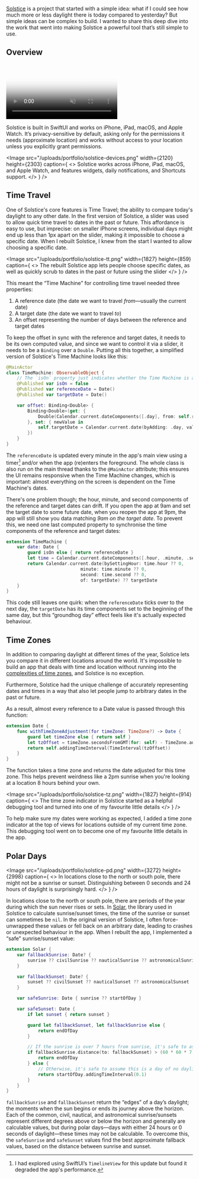 
<SolsticeTitle />

[Solstice](https://solstice.daneden.me) is a project that started with a simple
idea: what if I could see how much more or less daylight there is today compared
to yesterday? But simple ideas can be complex to build. I wanted to share this
deep dive into the work that went into making Solstice a powerful tool that’s
still simple to use.

## Overview

<DeviceFrame model={DeviceModel.iPhone14Pro}>
    <Video
        autoPlay={true}
        playsInline={true}
        poster="https://image.mux.com/wmuKWbZLNY2rHqcJWOaA7Ke2mfspU00021pYZPor6MTTE/thumbnail.webp?time=0"
        id={"wmuKWbZLNY2rHqcJWOaA7Ke2mfspU00021pYZPor6MTTE"}
        muted={true}
        loop={true}
    />
</DeviceFrame>

Solstice is built in SwiftUI and works on iPhone, iPad, macOS, and Apple Watch.
It’s privacy-sensitive by default, asking only for the permissions it needs
(approximate location) and works without access to your location unless you
explicitly grant permissions.

<Image
    src="/uploads/portfolio/solstice-devices.png"
    width={2120}
    height={2303}
    caption={
        <>
            Solstice works across iPhone, iPad, macOS, and Apple Watch, and
            features widgets, daily notifications, and Shortcuts support.
        </>
    }
/>

## Time Travel

One of Solstice's core features is Time Travel; the ability to compare today's
daylight to any other date. In the first version of Solstice, a slider was used
to allow quick time travel to dates in the past or future. This affordance is
easy to use, but imprecise: on smaller iPhone screens, individual days might end
up less than 1px apart on the slider, making it impossible to choose a specific
date. When I rebuilt Solstice, I knew from the start I wanted to allow choosing
a specific date.

<Image
    src="/uploads/portfolio/solstice-tt.png"
    width={1827}
    height={859}
    caption={
        <>
            The rebuilt Solstice app lets people choose specific dates, as well
            as quickly scrub to dates in the past or future using the slider
        </>
    }
/>

This meant the “Time Machine” for controlling time travel needed three
properties:

1. A reference date (the date we want to travel _from_—usually the current date)
2. A target date (the date we want to travel _to_)
3. An offset representing the number of days between the reference and target
   dates

To keep the offset in sync with the reference and target dates, it needs to be
its own computed value, and since we want to control it via a slider, it needs
to be a `Binding` over a `Double`. Putting all this together, a simplified
version of Solstice's Time Machine looks like this:

```swift
@MainActor
class TimeMachine: ObservableObject {
    // The `isOn` property just indicates whether the Time Machine is active or not
    @Published var isOn = false
    @Published var referenceDate = Date()
    @Published var targetDate = Date()

    var offset: Binding<Double> {
        Binding<Double>(get: {
            Double(Calendar.current.dateComponents([.day], from: self.referenceDate, to: self.targetDate).day ?? 0)
        }, set: { newValue in
            self.targetDate = Calendar.current.date(byAdding: .day, value: Int(newValue), to: self.referenceDate) ?? self.referenceDate
        })
    }
}
```

The `referenceDate` is updated every minute in the app's main view using a
timer[^1] and/or when the app (re)enters the foreground. The whole class is also
run on the main thread thanks to the `@MainActor` attribute; this ensures the UI
remains responsive when the Time Machine changes, which is important: almost
everything on the screen is dependent on the Time Machine's dates.

There's one problem though; the hour, minute, and second components of the
reference and target dates can drift. If you open the app at 9am and set the
target date to some future date, when you reopen the app at 9pm, the app will
still show you data matching _9am on the target date_. To prevent this, we need
one last computed property to synchronise the time components of the reference
and target dates:

```swift
extension TimeMachine {
    var date: Date {
        guard isOn else { return referenceDate }
        let time = Calendar.current.dateComponents([.hour, .minute, .second], from: referenceDate)
        return Calendar.current.date(bySettingHour: time.hour ?? 0,
                            minute: time.minute ?? 0,
                            second: time.second ?? 0,
                            of: targetDate) ?? targetDate
    }
}
```

This code still leaves one quirk: when the `referenceDate` ticks over to the
next day, the `targetDate` has its time components set to the beginning of the
same day, but this “groundhog day” effect feels like it's actually expected
behaviour.

## Time Zones

In addition to comparing daylight at different times of the year, Solstice lets
you compare it in different locations around the world. It's impossible to build
an app that deals with time and location without running into the
[complexities of time zones](https://xkcd.com/1883/), and Solstice is no exception.

Furthermore, Solstice had the unique challenge of accurately representing dates and
times in a way that also let people jump to arbitrary dates in the past or future.

As a result, almost every reference to a Date value is passed through this function:

```swift
extension Date {
    func withTimeZoneAdjustment(for timeZone: TimeZone?) -> Date {
        guard let timeZone else { return self }
        let tzOffset = timeZone.secondsFromGMT(for: self) - TimeZone.autoupdatingCurrent.secondsFromGMT(for: self)
        return self.addingTimeInterval(TimeInterval(tzOffset))
    }
}
```

The function takes a time zone and returns the date adjusted for this time zone.
This helps prevent weirdness like a 2pm sunrise when you're looking at a
location 8 hours behind your own.

<Image
    src="/uploads/portfolio/solstice-tz.png"
    width={1827}
    height={914}
    caption={
        <>
            The time zone indicator in Solstice started as a helpful debugging
            tool and turned into one of my favourite little details
        </>
    }
/>

To help make sure my dates were working as expected, I added a time zone
indicator at the top of views for locations outside of my current time zone.
This debugging tool went on to become one of my favourite little details in the
app.

## Polar Days

<Image
    src="/uploads/portfolio/solstice-pd.png"
    width={3272}
    height={2998}
    caption={
        <>
            In locations close to the north or south pole, there might not be a
            sunrise or sunset. Distinguishing between 0 seconds and 24 hours of
            daylight is surprisingly hard.
        </>
    }
/>

In locations close to the north or south pole, there are periods of the year
during which the sun never rises or sets. In
[Solar](https://github.com/ceeK/Solar), the library used in Solstice to
calculate sunrise/sunset times, the time of the sunrise or sunset can sometimes
be `nil`. In the original version of Solstice, I often force-unwrapped these
values or fell back on an arbitrary date, leading to crashes or unexpected
behaviour in the app. When I rebuilt the app, I implemented a “safe”
sunrise/sunset value:

```swift
extension Solar {
    var fallbackSunrise: Date? {
        sunrise ?? civilSunrise ?? nauticalSunrise ?? astronomicalSunrise
    }

    var fallbackSunset: Date? {
        sunset ?? civilSunset ?? nauticalSunset ?? astronomicalSunset
    }

    var safeSunrise: Date { sunrise ?? startOfDay }

    var safeSunset: Date {
        if let sunset { return sunset }

        guard let fallbackSunset, let fallbackSunrise else {
            return endOfDay
        }

        // If the sunrise is over 7 hours from sunrise, it's safe to assume this is a 24 hour day of daylight
        if fallbackSunrise.distance(to: fallbackSunset) > (60 * 60 * 7) {
            return endOfDay
        } else {
            // Otherwise, it's safe to assume this is a day of no daylight
            return startOfDay.addingTimeInterval(0.1)
        }
    }
}
```

`fallbackSunrise` and `fallbackSunset` return the “edges” of a day’s daylight;
the moments when the sun begins or ends its journey above the horizon. Each of
the common, civil, nautical, and astronomical sunrise/sunsets represent
different degrees above or below the horizon and generally are calculable
values, but during polar days—days with either 24 hours or 0 seconds of
daylight—these times may not be calculable. To overcome this, the `safeSunrise`
and `safeSunset` values find the best approximate fallback values, based on the
distance between sunrise and sunset.

[^1]:
    I had explored using SwiftUI’s `TimelineView` for this update but found it
    degraded the app's performance.
